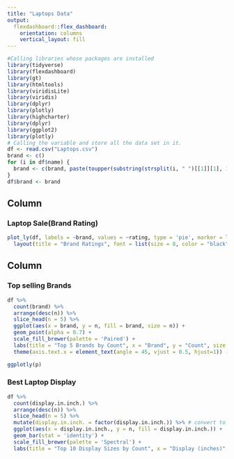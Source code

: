 ```yaml
---
title: "Laptops Data"
output: 
  flexdashboard::flex_dashboard:
    orientation: columns
    vertical_layout: fill
---
```


```r
#Calling libraries whose packages are installed
library(tidyverse)
library(flexdashboard)
library(gt)
library(htmltools)
library(viridisLite)
library(viridis)
library(dplyr)
library(plotly)
library(highcharter)
library(dplyr)
library(ggplot2)
library(plotly)
# Calling the variable and store all the data set in it.
df <- read.csv("Laptops.csv")
brand <- c()
for (i in df$name) {
  brand <- c(brand, paste(toupper(substring(strsplit(i, " ")[[1]][1], 1, 1)), substring(strsplit(i, " ")[[1]][1], 2), sep = ""))
}
df$brand <- brand
```

Column {data-width=650}
-----------------------------------------------------------------------

### Laptop Sale(Brand Rating) 

```r
plot_ly(df, labels = ~brand, values = ~rating, type = 'pie', marker = list(colors = colors), textinfo = "percent+label") %>%
  layout(title = "Brand Ratings", font = list(size = 8, color = "black"), paper_bgcolor = "white", plot_bgcolor = "white")

```
Column {data-width=325}
-----------------------------------------------------------------------
### Top selling Brands

```r
df %>%
  count(brand) %>%
  arrange(desc(n)) %>%
  slice_head(n = 5) %>%
  ggplot(aes(x = brand, y = n, fill = brand, size = n)) +
  geom_point(alpha = 0.7) +
  scale_fill_brewer(palette = 'Paired') +
  labs(title = "Top 5 Brands by Count", x = "Brand", y = "Count", size = "Count") +
  theme(axis.text.x = element_text(angle = 45, vjust = 0.5, hjust=1)) -> p

ggplotly(p)
```



### Best Laptop Display 

```r
df %>%
  count(display.in.inch.) %>%
  arrange(desc(n)) %>%
  slice_head(n = 5) %>%
  mutate(display.in.inch. = factor(display.in.inch.)) %>% # convert to factor
  ggplot(aes(x = display.in.inch., y = n, fill = display.in.inch.)) +
  geom_bar(stat = 'identity') +
  scale_fill_brewer(palette = 'Spectral') +
  labs(title = "Top 10 Display Sizes by Count", x = "Display (inches)", y = "Count")
```



